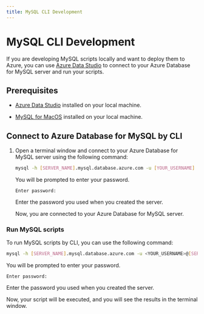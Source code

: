 ```yaml
---
title: MySQL CLI Development
---
```


# MySQL CLI Development

If you are developing MySQL scripts locally and want to deploy them to Azure, you can use [Azure Data Studio](https://learn.microsoft.com/en-us/azure-data-studio/download-azure-data-studio?tabs=win-install%2Cwin-user-install%2Credhat-install%2Cwindows-uninstall%2Credhat-uninstall#download-azure-data-studio) to connect to your Azure Database for MySQL server and run your scripts.

## Prerequisites

- [Azure Data Studio](https://learn.microsoft.com/en-us/azure-data-studio/download-azure-data-studio?tabs=win-install%2Cwin-user-install%2Credhat-install%2Cwindows-uninstall%2Credhat-uninstall#download-azure-data-studio) installed on your local machine.

- [MySQL for MacOS](https://dev.mysql.com/downloads/mysql/) installed on your local machine.

## Connect to Azure Database for MySQL by CLI

1. Open a terminal window and connect to your Azure Database for MySQL server using the following command:

    ```bash
    mysql -h [SERVER_NAME].mysql.database.azure.com -u [YOUR_USERNAME] -p
    ```

    You will be prompted to enter your password.

    ```
    Enter password:
    ```

    Enter the password you used when you created the server.

    Now, you are connected to your Azure Database for MySQL server.

### Run MySQL scripts

To run MySQL scripts by CLI, you can use the following command:

```bash
mysql -h [SERVER_NAME].mysql.database.azure.com -u <YOUR_USERNAME>@[SERVER_NAME] -p [DATABASE_NAME] < [SCRIPT_NAME].sql
```

You will be prompted to enter your password.

```
Enter password:
```

Enter the password you used when you created the server.

Now, your script will be executed, and you will see the results in the terminal window.
